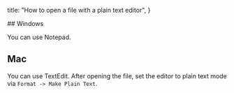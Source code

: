 
  title: "How to open a file with a plain text editor",
}

<Article title="How to open a file with a plain text editor">
  ## Windows

You can use Notepad.

## Mac

You can use TextEdit. After opening the file, set the editor to plain text mode via `Format -> Make Plain Text`.

</Article>
